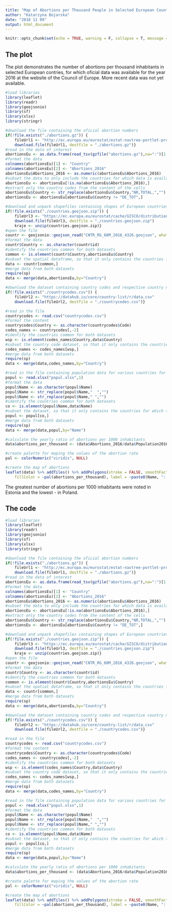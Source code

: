 ```yaml
---
title: "Map of Abortions per Thousand People in Selected European Countries in 2016"
author: "Katarzyna Bojarska"
date: "2018 11 09"
output: html_document
---
```


```r
knitr::opts_chunk$set(echo = TRUE, warning = F, collapse = T, message = F)
```

## The plot

The plot demonstrates the number of abortions per thousand inhabitants in selected European contries, for which oficial data was available for the year 2016 at the website of the Council of Europe. More recent data was not yet available.

```r
#load libraries
library(leaflet)
library(readr)
library(geojsonio)
library(sf)
library(xlsx)
library(stringr)
```

```r
#download the file containing the oficial abortion numbers
if(!file.exists("./abortions.gz")) {
    fileUrl1 <- "http://ec.europa.eu/eurostat/estat-navtree-portlet-prod/BulkDownloadListing?file=data/demo_fabort.tsv.gz"
    download.file(fileUrl1, destfile = "./abortions.gz")}
#read in the data of interest
abortionsEu <- as.data.frame(read_tsv(gzfile("abortions.gz"),na=":")[1:40,1:2])
#format the data
colnames(abortionsEu)[1] <- "Country"
colnames(abortionsEu)[2] <- "Abortions_2016"
abortionsEu$Abortions_2016 <- as.numeric(abortionsEu$Abortions_2016)
#subset the data to only include the countries for which data is available for 2016
abortionsEu <- abortionsEu[!is.na(abortionsEu$Abortions_2016),]
#extract only the country codes from the content of the cells
abortionsEu$Country <- str_replace(abortionsEu$Country,"NR,TOTAL,","")
abortionsEu <- abortionsEu[abortionsEu$Country != "DE_TOT",]
```

```r
#download and unpack shapefiles containing shapes of European countries
if(!file.exists("./countries.geojson.zip")) {
    fileUrl3 <- "https://ec.europa.eu/eurostat/cache/GISCO/distribution/v2/countries/download/ref-countries-2016-60m.geojson.zip"
    download.file(fileUrl3, destfile = "./countries.geojson.zip")
    kraje <- unzip(countries.geojson.zip)}
#open the file
countr <- geojsonio::geojson_read("CNTR_RG_60M_2016_4326.geojson", what = "sp")
#format the data
countr$Country <- as.character(countr$id)
#identify the countries common for both datasets
common <- is.element(countr$Country,abortionsEu$Country)
#subset the spatial dataframe, so that it only contains the countries for which the abortion data is available
data <- countr[common,]
#merge data from both datasets
require(sp)
data <- merge(data,abortionsEu,by="Country")
```

```r
#download the dataset containing country codes and respective country names
if(!file.exists("./countrycodes.csv")) {
    fileUrl2 <- "https://datahub.io/core/country-list/r/data.csv"
    download.file(fileUrl2, destfile = "./countrycodes.csv")}

#read in the file
countrycodes <- read.csv("countrycodes.csv")
#format the content
countrycodes$Country <- as.character(countrycodes$Code)
codes_names <- countrycodes[,-2]
#identify the countries common for both datasets
wsp <- is.element(codes_names$Country,data$Country)
#subset the country code dataset, so that it only contains the countries for which the abortion data is available
codes_names <- codes_names[wsp,]
#merge data from both datasets
require(sp)
data <- merge(data,codes_names,by="Country")
```

```r
#read in the file containing population data for various countries for 2016
popul <- read.xlsx("popul.xlsx",1)
#format the data
popul$Name <- as.character(popul$Name)
popul$Name <- str_replace(popul$Name,"  ","")
popul$Name <- str_replace(popul$Name," ","")
#identify the countries common for both datasets
co <- is.element(popul$Name,data$Name)
#subset the dataset, so that it only contains the countries for which the abortion data is available
popul <- popul[co,]
#merge data from both datasets
require(sp)
data <- merge(data,popul,by="Name")
```

```r
#calculate the yearly ratio of abortions per 1000 inhabitants
data$abortions_per_thousand <- (data$Abortions_2016/data$Population2016)*1000

#create palette for maping the values of the abortion rate
pal <- colorNumeric("viridis", NULL)
```

```r
#create the map of abortions
leaflet(data) %>% addTiles() %>% addPolygons(stroke = FALSE, smoothFactor = 0.3, fillOpacity = 1,
    fillColor = ~pal(abortions_per_thousand), label = ~paste0(Name, ": ", formatC(abortions_per_thousand, big.mark = ","))) %>%  addLegend(pal = pal, values = ~abortions_per_thousand, opacity = 1.0, position = "topleft", title = "<p>The Number of Abortions</p><p>per 1000 Inhabitants</p><p>in 2016</p>")
```

The greatest number of abortions per 1000 inhabitants were noted in Estonia and the lowest - in Poland.

## The code
```r
#load libraries
library(leaflet)
library(readr)
library(geojsonio)
library(sf)
library(xlsx)
library(stringr)
```

```r
#download the file containing the oficial abortion numbers
if(!file.exists("./abortions.gz")) {
    fileUrl1 <- "http://ec.europa.eu/eurostat/estat-navtree-portlet-prod/BulkDownloadListing?file=data/demo_fabort.tsv.gz"
    download.file(fileUrl1, destfile = "./abortions.gz")}
#read in the data of interest
abortionsEu <- as.data.frame(read_tsv(gzfile("abortions.gz"),na=":")[1:40,1:2])
#format the data
colnames(abortionsEu)[1] <- "Country"
colnames(abortionsEu)[2] <- "Abortions_2016"
abortionsEu$Abortions_2016 <- as.numeric(abortionsEu$Abortions_2016)
#subset the data to only include the countries for which data is available for 2016
abortionsEu <- abortionsEu[!is.na(abortionsEu$Abortions_2016),]
#extract only the country codes from the content of the cells
abortionsEu$Country <- str_replace(abortionsEu$Country,"NR,TOTAL,","")
abortionsEu <- abortionsEu[abortionsEu$Country != "DE_TOT",]
```

```r
#download and unpack shapefiles containing shapes of European countries
if(!file.exists("./countries.geojson.zip")) {
    fileUrl3 <- "https://ec.europa.eu/eurostat/cache/GISCO/distribution/v2/countries/download/ref-countries-2016-60m.geojson.zip"
    download.file(fileUrl3, destfile = "./countries.geojson.zip")
    kraje <- unzip(countries.geojson.zip)}
#open the file
countr <- geojsonio::geojson_read("CNTR_RG_60M_2016_4326.geojson", what = "sp")
#format the data
countr$Country <- as.character(countr$id)
#identify the countries common for both datasets
common <- is.element(countr$Country,abortionsEu$Country)
#subset the spatial dataframe, so that it only contains the countries for which the abortion data is available
data <- countr[common,]
#merge data from both datasets
require(sp)
data <- merge(data,abortionsEu,by="Country")
```

```r
#download the dataset containing country codes and respective country names
if(!file.exists("./countrycodes.csv")) {
    fileUrl2 <- "https://datahub.io/core/country-list/r/data.csv"
    download.file(fileUrl2, destfile = "./countrycodes.csv")}

#read in the file
countrycodes <- read.csv("countrycodes.csv")
#format the content
countrycodes$Country <- as.character(countrycodes$Code)
codes_names <- countrycodes[,-2]
#identify the countries common for both datasets
wsp <- is.element(codes_names$Country,data$Country)
#subset the country code dataset, so that it only contains the countries for which the abortion data is available
codes_names <- codes_names[wsp,]
#merge data from both datasets
require(sp)
data <- merge(data,codes_names,by="Country")
```

```r
#read in the file containing population data for various countries for 2016
popul <- read.xlsx("popul.xlsx",1)
#format the data
popul$Name <- as.character(popul$Name)
popul$Name <- str_replace(popul$Name,"  ","")
popul$Name <- str_replace(popul$Name," ","")
#identify the countries common for both datasets
co <- is.element(popul$Name,data$Name)
#subset the dataset, so that it only contains the countries for which the abortion data is available
popul <- popul[co,]
#merge data from both datasets
require(sp)
data <- merge(data,popul,by="Name")
```

```r
#calculate the yearly ratio of abortions per 1000 inhabitants
data$abortions_per_thousand <- (data$Abortions_2016/data$Population2016)*1000

#create palette for maping the values of the abortion rate
pal <- colorNumeric("viridis", NULL)
```

```r
#create the map of abortions
leaflet(data) %>% addTiles() %>% addPolygons(stroke = FALSE, smoothFactor = 0.3, fillOpacity = 1,
    fillColor = ~pal(abortions_per_thousand), label = ~paste0(Name, ": ", formatC(abortions_per_thousand, big.mark = ","))) %>%  addLegend(pal = pal, values = ~abortions_per_thousand, opacity = 1.0, position = "topleft", title = "<p>The Number of Abortions</p><p>per 1000 Inhabitants</p><p>in 2016</p>")
```
